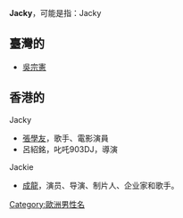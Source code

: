 '''Jacky'''，可能是指：Jacky

==臺灣的==
* [[吳宗憲|吳宗憲]]

==香港的==
;Jacky
* [[張學友|張學友]]，歌手、電影演員
*呂紹銘，叱吒903DJ，導演

; Jackie
* [[成龍|成龍]]，演员、导演、制片人、企业家和歌手。

{{Disambiguation|Cat=拉丁字母人名消歧义}}
[[Category:歐洲男性名|Category:歐洲男性名]]